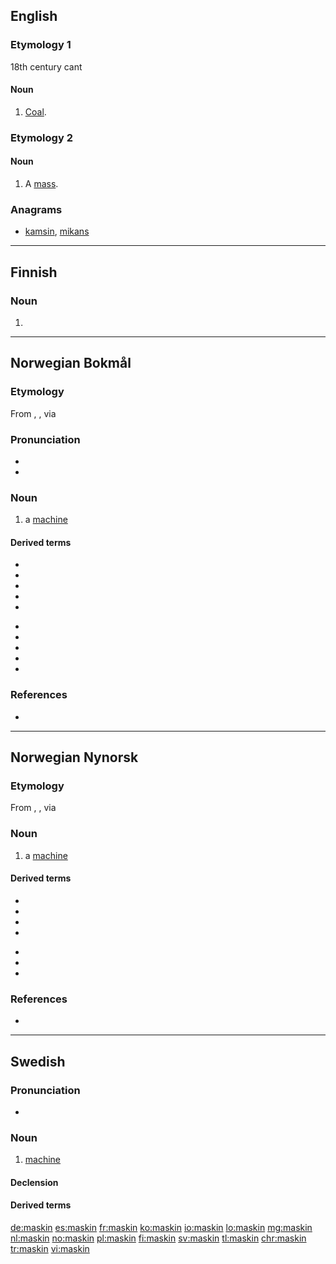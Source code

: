 ==English==

===Etymology 1===
18th century cant
{{etystub|en}}
====Noun====
{{en-noun|-}}

# [[coal|Coal]].

===Etymology 2===
{{suffix|mass|kin|lang=en}}

====Noun====
{{en-noun}}

# {{context|Christianity|lang=en}} A [[mass]].

===Anagrams===
* [[kamsin#English|kamsin]], [[mikans#English|mikans]]

----

==Finnish==

===Noun===
{{head|fi|noun form}}

# {{fi-form of|type=noun|case=genitive|pl=singular|maski}}

----
==Norwegian Bokmål==
{{wikipedia|lang=no}}

===Etymology===
From {{etyl|grc|nb}} {{term|μαχανά|lang=grc}}, {{term|μηχανή|lang=grc}}, via {{etyl|la|nb}} {{term|machina|lang=la}}

===Pronunciation===
* {{IPA|/mɑʂiːn/|lang=no}}
* {{rhymes|iːn|lang=no}}

===Noun===
{{nb-noun-m1}}

# a [[machine]]

====Derived terms====
{{top2}}
* {{l|nb|datamaskin}}
* {{l|nb|gravemaskin}}
* {{l|nb|maskingevær}}
* {{l|nb|maskinoversettelse}}
* {{l|nb|oppvaskmaskin}}
{{mid2}}
* {{l|nb|regnemaskin}}
* {{l|nb|skrivemaskin}}
* {{l|nb|symaskin}}
* {{l|nb|vaskemaskin}}
* {{l|nb|vertsmaskin}}
{{bottom}}

===References===
* {{R:The Bokmål Dictionary}}

----

==Norwegian Nynorsk==
{{wikipedia|lang=nn}}

===Etymology===
From {{etyl|grc|nn}} {{term|μαχανά|lang=grc}}, {{term|μηχανή|lang=grc}}, via {{etyl|la|nn}} {{term|machina|lang=la}}

===Noun===
{{nn-noun-m1}}

{{nn-noun-f1}}

# a [[machine]]

====Derived terms====
{{top2}}
* {{l|nn|datamaskin}}
* {{l|nb|gravemaskin}}
* {{l|nn|maskingevær}}
* {{l|nn|oppvaskmaskin}}
{{mid2}}
* {{l|nn|skrivemaskin}}
* {{l|nn|symaskin}}
* {{l|nn|vaskemaskin}}
{{bottom}}

===References===
* {{R:The Nynorsk Dictionary}}

----

==Swedish==

===Pronunciation===
* {{audio|Sv-maskin.ogg|audio|lang=sv}}

===Noun===
{{sv-noun|c}}

# [[machine]]

====Declension====
{{sv-noun-reg-er}}

====Derived terms====
{{compoundsee|sv}}

[[de:maskin]]
[[es:maskin]]
[[fr:maskin]]
[[ko:maskin]]
[[io:maskin]]
[[lo:maskin]]
[[mg:maskin]]
[[nl:maskin]]
[[no:maskin]]
[[pl:maskin]]
[[fi:maskin]]
[[sv:maskin]]
[[tl:maskin]]
[[chr:maskin]]
[[tr:maskin]]
[[vi:maskin]]
